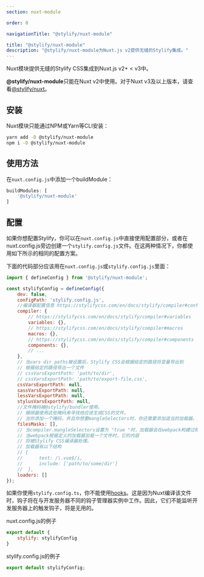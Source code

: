 ```yaml
---
section: nuxt-module

order: 0

navigationTitle: "@stylify/nuxt-module"

title: "@stylify/nuxt-module"
description: "@stylify/nuxt-module为Nuxt.js v2提供无缝的Stylify集成。"
---
```


Nuxt模块提供无缝的Stylify CSS集成到Nuxt.js v2+ < v3中。

<StackBlitzLink link="stylify-nuxtjs-template" />

<Note><strong>@stylify/nuxt-module</strong>只能在Nuxt v2中使用。对于Nuxt v3及以上版本，请查看[@stylify/nuxt](/zh/docs/nuxt)。</Note>

<DocsSection>
<div slot="description">

## 安装
Nuxt模块只能通过NPM或Yarn等CLI安装：

</div>
<div slot="code">

```bash
yarn add -D @stylify/nuxt-module
npm i -D @stylify/nuxt-module
```

</div>
</DocsSection>

<DocsSection>
<div slot="description">

## 使用方法
在`nuxt.config.js`中添加一个buildModule：

</div>
<div slot="code">

```javascript
buildModules: [
	'@stylify/nuxt-module'
]
```

</div>
</DocsSection>

## 配置

如果你想配置Stylify，你可以在`nuxt.config.js`中直接使用配置部分，或者在nuxt.config.js旁边创建一个`stylify.config.js`文件。在这两种情况下，你都使用如下所示的相同的配置方案。

下面的代码部分应该用在`nuxt.config.js`或`stylify.config.js`里面：
```javascript
import { defineConfig } from '@stylify/nuxt-module';

const stylifyConfig = defineConfig({
	dev: false,
	configPath: 'stylify.config.js',
	//编译器配置信息 https://stylifycss.com/en/docs/stylify/compiler#configuration
	compiler: {
		// https://stylifycss.com/en/docs/stylify/compiler#variables
		variables: {},
		// https://stylifycss.com/en/docs/stylify/compiler#macros
		macros: {},
		// https://stylifycss.com/en/docs/stylify/compiler#components
		components: {},
		// ...
	},
	// 当vars dir paths被设置后，Stylify CSS会根据给定的路径将变量导出到
	// 根据给定的路径导出一个文件
	// cssVarsExportPath: 'path/to/dir',
	// cssVarsExportPath: 'path/to/export-file.css',
	cssVarsExportPath: null,
	sassVarsExportPath: null,
	lessVarsExportPath: null,
	stylusVarsExportPath: null,
	//文件掩码被@stylify/bundler使用。
	// 捆绑器使用这些掩码来寻找他应该生成CSS的文件。
	// 当你添加一个掩码，并且你想要mangleSelectors时，你还需要添加适当的加载器。见下文
	filesMasks: [],
	// 当compiler.mangleSelectors设置为 "true "时，加载器会在webpack构建过程中使用，当nuxt运行生产构建时也会使用。
	// 当webpack根据定义的加载器加载一个文件时，它的内容
	// 将被Stylify CSS编译器处理。
	// 加载器有以下结构
	// {
	//		test: /\.vue$/i,
	//		include: ['path/to/some/dir']
	//	},
	loaders: []
});
```

<Note>如果你使用`stylify.config.ts`，你不能使用[hooks](/zh/docs/stylify/compiler#hooks)。这是因为Nuxt编译该文件时，钩子将在与开发服务器不同的钩子管理器实例中工作。因此，它们不能监听开发服务器上的触发钩子，将是无用的。</Note>

nuxt.config.js的例子
```javascript
export default {
	stylify: stylifyConfig
}
```

stylify.config.js的例子

```javascript
export default stylifyConfig;
```
